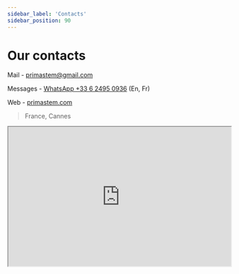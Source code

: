 ```yaml
---
sidebar_label: 'Contacts'
sidebar_position: 90
---
```


# Our contacts

Mail - [primastem@gmail.com](mailto:primastem@gmail.com) 

Messages - [WhatsApp +33 6 2495 0936](https://api.whatsapp.com/send?phone=33624950936) (En, Fr)

Web - [primastem.com](https://primastem.com) 

> France, Cannes

<iframe src="https://www.google.com/maps/embed?pb=!1m18!1m12!1m3!1d92551.38938437164!2d6.9270504926141205!3d43.53922815494842!2m3!1f0!2f0!3f0!3m2!1i1024!2i768!4f13.1!3m3!1m2!1s0x12ce8180530cffff%3A0x40819a5fd979e20!2sCannes!5e0!3m2!1sen!2sfr!4v1720692560775!5m2!1sen!2sfr" width="100%" height="315" allowfullscreen="" loading="lazy" referrerpolicy="no-referrer-when-downgrade"></iframe>